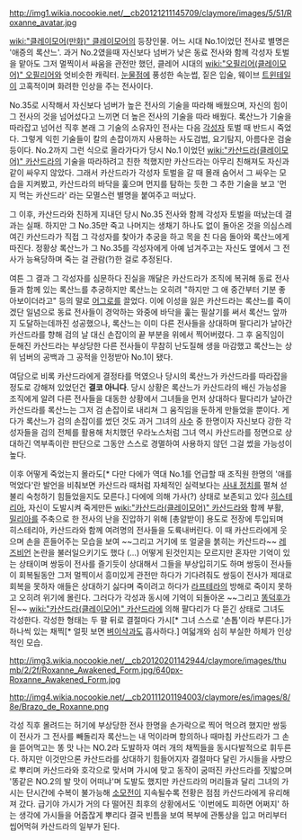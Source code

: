 http://img1.wikia.nocookie.net/__cb20121211145709/claymore/images/5/51/Roxanne_avatar.jpg

[[wiki:"클레이모어(만화)" 클레이모어]]의 등장인물. 어느 시대 No.1이었던 전사로 별명은 '애증의 록산느'. 과거 No.2였을때 자신보다 넘버가 낮은 동료 전사와 함께  각성자 토벌을 맡아도 그저 멀찍이서 싸움을 관전만 했던, 클레어 시대의 [[wiki:"오필리어(클레이모어)" 오필리어]]와 엇비슷한 캐릭터. [[눈물점]]에 풍성한 속눈썹, 짙은 입술, 웨이브 [[트윈테일]]이 고혹적이며 화려한 인상을 주는 전사이다.

No.35로 시작해서 자신보다 넘버가 높은 전사의 기술을 따라해 배웠으며, 자신의 힘이 그 전사의 것을 넘어섰다고 느끼면 더 높은 전사의 기술을 따라 배웠다. 록산느가 기술을 따라잡고 넘어선 직후 본래 그 기술의 소유자인 전사는 다음 [[각성자]] 토벌 때 반드시 죽었다. 그렇게 익힌 기술들이 칼의 손잡이까지 사용하는 사도검법, 요기탐지, 아름다운 검술 등이다. No.2까지 그런 식으로 올라가다가 당시 No.1 이었던 [[wiki:"카산드라(클레이모어)" 카산드라]]의 기술을 따라하려고 친한 척했지만 카산드라는 아무리 친해져도 자신과 같이 싸우지 않았다. 그래서 카산드라가 각성자 토벌을 갈 때 몰래 숨어서 그 싸우는 모습을 지켜봤고, 카산드라의 바닥을 훑으며 먼지를 탐하는 듯한 그 추한 기술을 보고 '먼지 먹는 카산드라' 라는 모멸스런 별명을 붙여주고 떠났다.

그 이후, 카산드라와 친하게 지내던 당시 No.35 전사와 함께 각성자 토벌을 떠났는데 결과는 실패. 하지만 그 No.35만 죽고 나머지는 생채기 하나도 없이 돌아온 것을 의심스레 여긴 카산드라가 직접 그 각성자를 찾아가 추궁을 하고 목을 친 다음 돌아와 록산느에게 따진다. 정황상 록산느가 그 No.35를 각성자에게 아예 넘겨주고는 자신도 옆에서 그 전사가 능욕당하며 죽는 걸 관람(?)한 걸로 추정된다.

여튼 그 결과 그 각성자를 심문하다 진실을 깨달은 카산드라가 조직에 복귀해 동료 전사들과 함께 있는 록산느를 추궁하지만 록산느는 오히려 "하지만 그 애 중간부터 기분 좋아보이더라고" 등의 말로 [[어그로]]를 끌었다. 이에 이성을 잃은 카산드라는 록산느를 죽이겠단 일념으로 동료 전사들이 경악하는 와중에 바닥을 훑는 필살기를 써서 록산느 앞까지 도달하는데까진 성공했으나, 록산느는 이미 다른 전사들을 상대하며 팔다리가 날아간 카산드라를 향해 검의 날 대신 손잡이의 끝 부분을 위에서 찍어버렸다. 그 후 움직임이 둔해진 카산드라는 부상당한 다른 전사들이 무참히 난도질해 생을 마감했고 록산느는 상위 넘버의 공백과 그 공적을 인정받아 No.1이 됐다.

여담으로 비록 카산드라에게 결정타를 먹였으나 당시의 록산느가 카산드라를 따라잡을 정도로 강해져 있었던건 '''결코 아니다'''. 당시 상황은 록산느가 카산드라의 배신 가능성을 조직에게 알려 다른 전사들을 대동한 상황에서 그녀들을 먼저 상대하다 팔다리가 날아간 카산드라를 록산느는 그저 검 손잡이로 내리쳐 그 움직임을 둔하게 만들었을 뿐이다. 게다가 록산느가 검의 손잡이를 썼던 것도 과거 그녀의 [[사수]] 중 한명이자 자신보다 강한 각성자들을 검의 전체를 활용해 처치했던 우라노스처럼 그녀 역시 카산드라를 정면으로 상대하긴 역부족이란 판단으로 그동안 스스로 경멸하여 사용하지 않던 그걸 썼을 가능성이 높다.

이후 어떻게 죽었는지 몰라도[* 다만 다에가 역대 No.1를 언급할 때 조직원 한명의 '애를 먹었다'란 발언을 비춰보면 카산드라 때처럼 자체적인 실력보다는 [[사내 정치]]를 펼쳐 섣불리 숙청하기 힘들었을지도 모른다.] 다에에 의해 가사(?) 상태로 보존되고 있다 [[히스테리아]], 자신이 도발시켜 죽게만든 [[wiki:"카산드라(클레이모어)" 카산드라]]와 함께 부활, [[밀리아]]를 주축으로 한 전사의 난을 진압하기 위해 [총알받이] 용도로 전장에 투입되며 히스테리아, 카산드라와 함께 여려명의 전사들을 도륙내버린다. 이 때 카산드라에게 웃으며 손을 흔들어주는 모습을 보여 ~~그리고 거기에 또 얼굴을 붉히는 카산드라~~ [[레즈비언]] 논란을 불러일으키기도 했다 (...) 어떻게 된것인지는 모르지만 혼자만 기억이 있는 상태이며 쌍둥이 전사를 즐기듯이 상대해서 그들을 부상입히기도 하며 쌍둥이 전사들이 회복될동안 그저 멀찍이서 흥미있게 관전만 하다가 기다려줘도 쌍둥이 전사가 제대로 회복을 못하자 애들은 상대하기 싫다며 죽이려고 하다가 [[라프테라]]의 방해로 죽이지 못하고 오히려 위기에 몰린다. 그러다가 각성과 동시에 기억이 되돌아온 ~~그리고 [[똥]][[덕후]]가 된~~ [[wiki:"카산드라(클레이모어)" 카산드라]]에 의해 팔다리가 다 뜯긴 상태로 그녀도 각성한다. 각성한 형태는 두 팔 뒤로 결절마다 가시[* 그녀 스스로 '손톱'이라 부른다.]가 하나씩 있는 채찍[* 얼핏 보면 [[벼]][[이삭]]과도 흡사하다.] 여덟개와 심히 부실한 하체가 인상적인 모습. 

http://img3.wikia.nocookie.net/__cb20120201142944/claymore/images/thumb/2/2f/Roxanne_Awakened_Form.jpg/640px-Roxanne_Awakened_Form.jpg

http://img4.wikia.nocookie.net/__cb20111201194003/claymore/es/images/8/8e/Brazo_de_Roxanne.png

각성 직후 몰려드는 허기에 부상당한 전사 한명을 손가락으로 찍어 먹으려 했지만 쌍둥이 전사가 그 전사를 빼돌리자 록산느는 내 먹이라며 항의하나 때마침 카산드라가 그 손을 뜯어먹고는 똥 맛 나는 NO.2라 도발하자 여러 개의 채찍들을 동시다발적으로 휘두른다. 하지만 이것만으론 카산드라를 상대하기 힘들어지자 결절마다 달린 가시들을 사방으로 뿌리며 카산드라와 호각으로 맞서며 가시에 맞고 동작이 굼떠진 카산드라를 짓밟으며 '똥같은 NO.2의 발 맛이 어떠냐'며 도발도 했지만 카산드라의 머리들과 달리 그녀의 가시는 단시간에 수복이 불가능해 [[소모전]]이 지속될수록 전황은 점점 카산드라에게 유리해져 갔다. 급기야 가시가 거의 다 떨어진 최후의 상황에서도 '이번에도 피하면 어쩌지' 하는 생각에 가시들을 어줍잖게 뿌리다 결국 빈틈을 보여 복부에 관통상을 입고 머리부터 씹어먹혀 카산드라의 일부가 된다.

